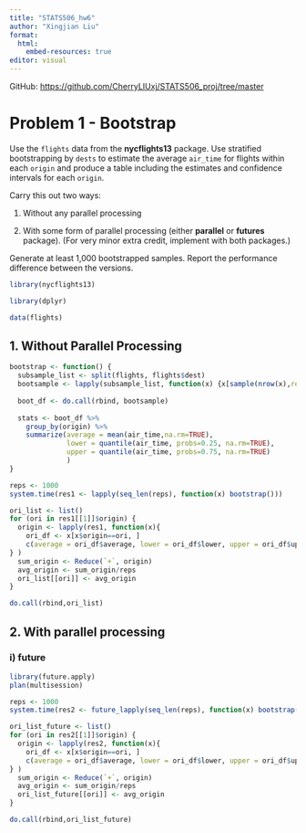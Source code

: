 ```yaml
---
title: "STATS506_hw6"
author: "Xingjian Liu"
format: 
  html:
    embed-resources: true
editor: visual
---
```


GitHub: <https://github.com/CherryLIUxj/STATS506_proj/tree/master>

# Problem 1 - Bootstrap

Use the `flights` data from the **nycflights13** package. Use stratified bootstrapping by `dests` to estimate the average `air_time` for flights within each `origin` and produce a table including the estimates and confidence intervals for each `origin`.

Carry this out two ways:

1.  Without any parallel processing

2.  With some form of parallel processing (either **parallel** or **futures** package). (For very minor extra credit, implement with both packages.)

Generate at least 1,000 bootstrapped samples. Report the performance difference between the versions.

```r
library(nycflights13)
```

```r
library(dplyr)
```

```r
data(flights)
```

## 1. Without Parallel Processing

```r
bootstrap <- function() {
  subsample_list <- split(flights, flights$dest)
  bootsample <- lapply(subsample_list, function(x) {x[sample(nrow(x),replace=TRUE), ]})
  
  boot_df <- do.call(rbind, bootsample)
  
  stats <- boot_df %>%
    group_by(origin) %>%
    summarize(average = mean(air_time,na.rm=TRUE),
              lower = quantile(air_time, probs=0.25, na.rm=TRUE),
              upper = quantile(air_time, probs=0.75, na.rm=TRUE)
              )
}
```

```r
reps <- 1000
system.time(res1 <- lapply(seq_len(reps), function(x) bootstrap()))
```

```r
ori_list <- list()
for (ori in res1[[1]]$origin) {
  origin <- lapply(res1, function(x){
    ori_df <- x[x$origin==ori, ]
    c(average = ori_df$average, lower = ori_df$lower, upper = ori_df$upper)
} )
  sum_origin <- Reduce(`+`, origin)
  avg_origin <- sum_origin/reps
  ori_list[[ori]] <- avg_origin
}
```

```r
do.call(rbind,ori_list)
```

## 2. With parallel processing

### i) future

```r
library(future.apply)
plan(multisession)
```

```r
reps <- 1000
system.time(res2 <- future_lapply(seq_len(reps), function(x) bootstrap(), future.seed = TRUE))
```

```r
ori_list_future <- list()
for (ori in res2[[1]]$origin) {
  origin <- lapply(res2, function(x){
    ori_df <- x[x$origin==ori, ]
    c(average = ori_df$average, lower = ori_df$lower, upper = ori_df$upper)
} )
  sum_origin <- Reduce(`+`, origin)
  avg_origin <- sum_origin/reps
  ori_list_future[[ori]] <- avg_origin
}
```

```r
do.call(rbind,ori_list_future)
```
